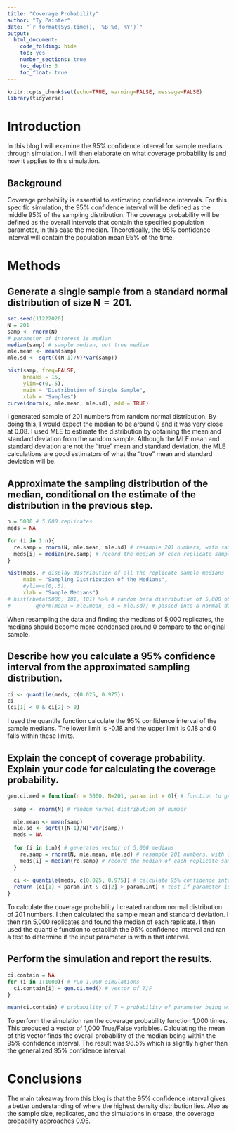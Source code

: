 ```yaml
---
title: "Coverage Probability"
author: "Ty Painter"
date: "`r format(Sys.time(), '%B %d, %Y')`"
output: 
  html_document: 
    code_folding: hide
    toc: yes
    number_sections: true
    toc_depth: 3
    toc_float: true
---
```


```r
knitr::opts_chunk$set(echo=TRUE, warning=FALSE, message=FALSE)
library(tidyverse)
```

# Introduction

In this blog I will examine the 95% confidence interval for sample medians through simulation. I will then elaborate on what coverage probability is and how it applies to this simulation.

## Background

Coverage probability is essential to estimating confidence intervals. For this specific simulation, the 95% confidence interval will be defined as the middle 95% of the sampling distribution. The coverage probability will be defined as the overall intervals that contain the specified population parameter, in this case the median. Theoretically, the 95% confidence interval will contain the population mean 95% of the time.

# Methods

## Generate a single sample from a standard normal distribution of size N = 201.

```r
set.seed(11222020)
N = 201
samp <- rnorm(N)
# parameter of interest is median
median(samp) # sample median, not true median
mle.mean <- mean(samp)
mle.sd <- sqrt(((N-1)/N)*var(samp))

hist(samp, freq=FALSE,
     breaks = 15,
     ylim=c(0,.5), 
     main = "Distribution of Single Sample",
     xlab = "Samples")
curve(dnorm(x, mle.mean, mle.sd), add = TRUE)
```

I generated sample of 201 numbers from random normal distribution. By doing this, I would expect the median to be around 0 and it was very close at 0.08. I used MLE to estimate the distribution by obtaining the mean and standard deviation from the random sample. Although the MLE mean and standard deviation are not the "true" mean and standard deviation, the MLE calculations are good estimators of what the "true" mean and standard deviation will be. 

## Approximate the sampling distribution of the median, conditional on the estimate of the distribution in the previous step.

```r
n = 5000 # 5,000 replicates
meds = NA

for (i in 1:n){
  re.samp = rnorm(N, mle.mean, mle.sd) # resample 201 numbers, with sample mean and sd 
  meds[i] = median(re.samp) # record the median of each replicate sample
}

hist(meds, # display distribution of all the replicate sample medians
     main = "Sampling Distribution of the Medians",
     #ylim=c(0,.5),
     xlab = "Sample Medians")
# hist(rbeta(5000, 101, 101) %>% # random beta distribution of 5,000 observations of medians (101 of 201) 
#        qnorm(mean = mle.mean, sd = mle.sd)) # passed into a normal distribution
```

When resampling the data and finding the medians of 5,000 replicates, the medians should become more condensed around 0 compare to the original sample. 

## Describe how you calculate a 95% confidence interval from the approximated sampling distribution.

```r
ci <- quantile(meds, c(0.025, 0.975))
ci
(ci[1] < 0 & ci[2] > 0)
```

I used the quantile function calculate the 95% confidence interval of the sample medians. The lower limit is -0.18 and the upper limit is 0.18 and 0 falls within these limits.

## Explain the concept of coverage probability. Explain your code for calculating the coverage probability.

```r
gen.ci.med = function(n = 5000, N=201, param.int = 0){ # function to generate confidence interval medians
  
  samp <- rnorm(N) # random normal distribution of number

  mle.mean <- mean(samp)
  mle.sd <- sqrt(((N-1)/N)*var(samp))
  meds = NA
  
  for (i in 1:n){ # generates vector of 5,000 medians 
    re.samp = rnorm(N, mle.mean, mle.sd) # resample 201 numbers, with sample mean and sd 
    meds[i] = median(re.samp) # record the median of each replicate sample
  }   
  
  ci <- quantile(meds, c(0.025, 0.975)) # calculate 95% confidence interval
  return (ci[1] < param.int & ci[2] > param.int) # test if parameter is within the 95% confidence interval
}
```

To calculate the coverage probability I created random normal distribution of 201 numbers. I then calculated the sample mean and standard deviation. I then ran 5,000 replicates and found the median of each replicate. I then used the quantile function to establish the 95% confidence interval and ran a test to determine if the input parameter is within that interval. 

## Perform the simulation and report the results.

```r
ci.contain = NA
for (i in 1:1000){ # run 1,000 simulations
  ci.contain[i] = gen.ci.med() # vector of T/F
}

mean(ci.contain) # probability of T = probability of parameter being within the CI
```

To perform the simulation ran the coverage probability function 1,000 times. This produced a vector of 1,000 True/False variables. Calculating the mean of this vector finds the overall probability of the median being within the 95% confidence interval. The result was 98.5% which is slightly higher than the generalized 95% confidence interval. 

# Conclusions

The main takeaway from this blog is that the 95% confidence interval gives a better understanding of where the highest density distribution lies. Also as the sample size, replicates, and the simulations in crease, the coverage probability approaches 0.95. 

